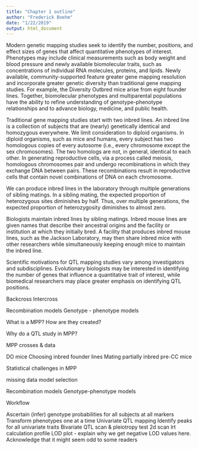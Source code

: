 ```yaml
---
title: "Chapter 1 outline"
author: "Frederick Boehm"
date: "1/22/2019"
output: html_document
---
```


\subsection{Overview}

Modern genetic mapping studies seek to identify the number, positions, and effect sizes of genes that affect quantitative phenotypes of interest. Phenotypes may include clinical measurements such as body weight and blood pressure and newly available biomolecular traits, such as concentrations of individual RNA molecules, proteins, and lipids. Newly available, community-supported \emph{multiparental populations} feature greater gene mapping resolution and incorporate greater genetic diversity than traditional gene mapping studies. For example, the Diversity Outbred mice arise from eight founder lines. Together, biomolecular phenotypes and multiparental populations have the ability to refine understanding of genotype-phenotype relationships and to advance biology, medicine, and public health.



\subsection{Traditional QTL study designs}

Traditional gene mapping studies start with two inbred lines. An inbred line is a collection of subjects that are (nearly) genetically identical and homozygous everywhere. We limit consideration to diploid organisms. In diploid organisms, such as mice and humans, every subject has two homologous copies of every autosome (i.e., every chromosome except the sex chromosomes). The two homologs are not, in general, identical to each other. In generating reproductive cells, via a process called meiosis, homologous chromosomes pair and undergo recombinations in which they exchange DNA between pairs. These recombinations result in reproductive cells that contain novel combinations of DNA on each chromosome. 

We can produce inbred lines in the laboratory through multiple generations of sibling matings. In a sibling mating, the expected proportion of heterozygous sites diminishes by half. Thus, over multiple generations, the expected proportion of heterozygosity diminishes to almost zero.

Biologists maintain inbred lines by sibling matings. Inbred mouse lines are given names that describe their ancestral origins and the facility or institution at which they initially bred. A facility that produces inbred mouse lines, such as the Jackson Laboratory, may then share inbred mice with other researchers while simultaneously keeping enough mice to maintain the inbred line.








\subsection{Why do a QTL study?}

Scientific motivations for QTL mapping studies vary among investigators and subdisciplines. Evolutionary biologists may be interested in identifying the number of genes that influence a quantitative trait of interest, while biomedical researchers may place greater emphasis on identifying QTL positions. 



\subsection{2-parent crosses \& data}

  Backcross
  Intercross

\subsection{Statistical problems (challenges?)}

  Recombination models
  Genotype - phenotype models

What is a MPP? How are they created? 

Why do a QTL study in MPP?

MPP crosses & data

  DO mice
  Choosing inbred founder lines
  Mating partially inbred pre-CC mice
  
Statistical challenges in MPP
  
  missing data
  model selection
  
  Recombination models
  Genotype-phenotype models









  
Workflow

  Ascertain (infer) genotype probabilities for all subjects at all markers
  Transform phenotypes one at a time
  Univariate QTL mapping
    Identify peaks for all univariate traits
  Bivariate QTL scan & pleiotropy test
    2d scan
    lrt calculation
    profile LOD plot - explain why we get negative LOD values here. Acknowledge that it might seem odd to some readers
    
    
  
  
  

